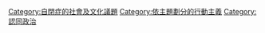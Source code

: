 {{Commons category|Autism activism}}

[[Category:自閉症的社會及文化議題|Category:自閉症的社會及文化議題]]
[[Category:依主題劃分的行動主義|Category:依主題劃分的行動主義]]
[[Category:認同政治|Category:認同政治]]